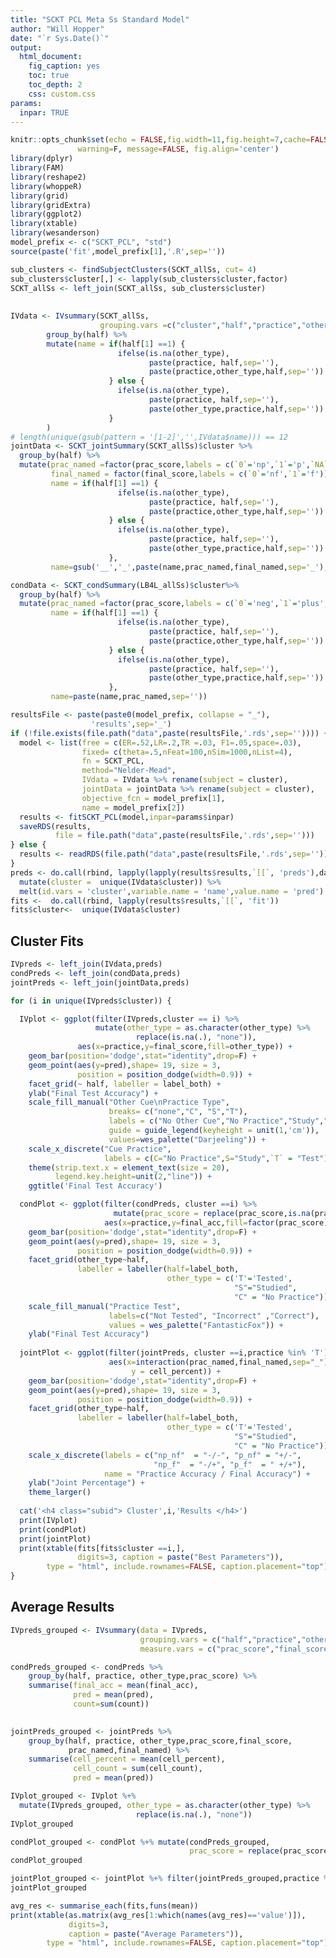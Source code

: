 ```yaml
---
title: "SCKT PCL Meta Ss Standard Model"
author: "Will Hopper"
date: "`r Sys.Date()`"
output: 
  html_document:
    fig_caption: yes
    toc: true
    toc_depth: 2
    css: custom.css
params:
  inpar: TRUE
---
```


```r
knitr::opts_chunk$set(echo = FALSE,fig.width=11,fig.height=7,cache=FALSE, 
               warning=F, message=FALSE, fig.align='center')
library(dplyr)
library(FAM)
library(reshape2)
library(whoppeR)
library(grid)
library(gridExtra)
library(ggplot2)
library(xtable)
library(wesanderson)
model_prefix <- c("SCKT_PCL", "std")
source(paste('fit',model_prefix[1],'.R',sep=''))
```

```r
sub_clusters <- findSubjectClusters(SCKT_allSs, cut= 4)
sub_clusters$cluster[,] <- lapply(sub_clusters$cluster,factor)
SCKT_allSs <- left_join(SCKT_allSs, sub_clusters$cluster)
  
  
IVdata <- IVsummary(SCKT_allSs,
                    grouping.vars =c("cluster","half","practice","other_type")) %>% 
        group_by(half) %>%
        mutate(name = if(half[1] ==1) {
                        ifelse(is.na(other_type),
                               paste(practice, half,sep=''),
                               paste(practice,other_type,half,sep='')) 
                      } else {
                        ifelse(is.na(other_type),
                               paste(practice, half,sep=''),
                               paste(other_type,practice,half,sep=''))            
                      }
        )
# length(unique(gsub(pattern = '[1-2]','',IVdata$name))) == 12
jointData <- SCKT_jointSummary(SCKT_allSs)$cluster %>%
  group_by(half) %>% 
  mutate(prac_named =factor(prac_score,labels = c(`0`='np',`1`='p',`NA`=''),exclude = NULL),
         final_named = factor(final_score,labels = c(`0`='nf',`1`='f')),
         name = if(half[1] ==1) {
                        ifelse(is.na(other_type),
                               paste(practice, half,sep=''),
                               paste(practice,other_type,half,sep='')) 
                      } else {
                        ifelse(is.na(other_type),
                               paste(practice, half,sep=''),
                               paste(other_type,practice,half,sep=''))            
                      },
         name=gsub('__','_',paste(name,prac_named,final_named,sep='_'),fixed=TRUE))

condData <- SCKT_condSummary(LB4L_allSs)$cluster%>%
  group_by(half) %>% 
  mutate(prac_named =factor(prac_score,labels = c(`0`='neg',`1`='plus',`NA`=''),exclude = NULL),
         name = if(half[1] ==1) {
                        ifelse(is.na(other_type),
                               paste(practice, half,sep=''),
                               paste(practice,other_type,half,sep='')) 
                      } else {
                        ifelse(is.na(other_type),
                               paste(practice, half,sep=''),
                               paste(other_type,practice,half,sep=''))            
                      },
         name=paste(name,prac_named,sep=''))
```

```r
resultsFile <- paste(paste0(model_prefix, collapse = "_"),
                  'results',sep='_')
if (!file.exists(file.path("data",paste(resultsFile,'.rds',sep='')))) {
  model <- list(free = c(ER=.52,LR=.2,TR =.03, F1=.05,space=.03),
                fixed= c(theta=.5,nFeat=100,nSim=1000,nList=4),
                fn = SCKT_PCL, 
                method="Nelder-Mead",
                IVdata = IVdata %>% rename(subject = cluster),
                jointData = jointData %>% rename(subject = cluster),
                objective_fcn = model_prefix[1],
                name = model_prefix[2])
  results <- fitSCKT_PCL(model,inpar=params$inpar)
  saveRDS(results,
          file = file.path("data",paste(resultsFile,'.rds',sep='')))  
} else {
  results <- readRDS(file.path("data",paste(resultsFile,'.rds',sep='')))
}
preds <- do.call(rbind, lapply(lapply(results$results,`[[`, 'preds'),data.frame)) %>%
  mutate(cluster =  unique(IVdata$cluster)) %>% 
  melt(id.vars = 'cluster',variable.name = 'name',value.name = 'pred')
fits <-  do.call(rbind, lapply(results$results,`[[`, 'fit'))
fits$cluster<-  unique(IVdata$cluster)
```

## Cluster Fits
```r
IVpreds <- left_join(IVdata,preds)
condPreds <- left_join(condData,preds)
jointPreds <- left_join(jointData,preds)

for (i in unique(IVpreds$cluster)) {

  IVplot <- ggplot(filter(IVpreds,cluster == i) %>% 
                   mutate(other_type = as.character(other_type) %>%
                            replace(is.na(.), "none")),
               aes(x=practice,y=final_score,fill=other_type)) +
    geom_bar(position='dodge',stat="identity",drop=F) +
    geom_point(aes(y=pred),shape= 19, size = 3, 
               position = position_dodge(width=0.9)) + 
    facet_grid(~ half, labeller = label_both) +
    ylab("Final Test Accuracy") +
    scale_fill_manual("Other Cue\nPractice Type",
                      breaks= c("none","C", "S","T"),
                      labels = c("No Other Cue","No Practice","Study","Test"),
                      guide = guide_legend(keyheight = unit(1,'cm')),
                      values=wes_palette("Darjeeling")) + 
    scale_x_discrete("Cue Practice",
                     labels = c(C="No Practice",S="Study",`T` = "Test")) + 
    theme(strip.text.x = element_text(size = 20),
          legend.key.height=unit(2,"line")) +
    ggtitle('Final Test Accuracy')

  condPlot <- ggplot(filter(condPreds, cluster ==i) %>%
                       mutate(prac_score = replace(prac_score,is.na(prac_score),-1)),
                     aes(x=practice,y=final_acc,fill=factor(prac_score))) +
    geom_bar(position='dodge',stat="identity",drop=F) +
    geom_point(aes(y=pred),shape= 19, size = 3, 
               position = position_dodge(width=0.9)) + 
    facet_grid(other_type~half,
               labeller = labeller(half=label_both,
                                   other_type = c('T'='Tested',
                                                  "S"="Studied",
                                                  "C" = "No Practice"))) +
    scale_fill_manual("Practice Test",
                      labels=c("Not Tested", "Incorrect" ,"Correct"),
                      values = wes_palette("FantasticFox")) + 
    ylab("Final Test Accuracy")
  
  jointPlot <- ggplot(filter(jointPreds, cluster ==i,practice %in% 'T'),
                      aes(x=interaction(prac_named,final_named,sep="_"),
                           y = cell_percent)) +
    geom_bar(position='dodge',stat="identity",drop=F) +
    geom_point(aes(y=pred),shape= 19, size = 3, 
               position = position_dodge(width=0.9)) +
    facet_grid(other_type~half,
               labeller = labeller(half=label_both,
                                   other_type = c('T'='Tested',
                                                  "S"="Studied",
                                                  "C" = "No Practice"))) +
    scale_x_discrete(labels = c("np_nf"  = "-/-", "p_nf" = "+/-",
                                "np_f"  = "-/+", "p_f"  = " +/+"),
                     name = "Practice Accuracy / Final Accuracy") +
    ylab("Joint Percentage") +
    theme_larger()
    
  cat('<h4 class="subid"> Cluster',i,'Results </h4>')
  print(IVplot)
  print(condPlot)
  print(jointPlot)
  print(xtable(fits[fits$cluster ==i,], 
               digits=3, caption = paste("Best Parameters")),
        type = "html", include.rownames=FALSE, caption.placement="top")  
}
```


## Average Results
```r

IVpreds_grouped <- IVsummary(data = IVpreds,
                             grouping.vars = c("half","practice","other_type"),
                             measure.vars = c("prac_score","final_score","pred"))

condPreds_grouped <- condPreds %>%
    group_by(half, practice, other_type,prac_score) %>%
    summarise(final_acc = mean(final_acc),
              pred = mean(pred),
              count=sum(count))

             
jointPreds_grouped <- jointPreds %>%
    group_by(half, practice, other_type,prac_score,final_score,
             prac_named,final_named) %>%
    summarise(cell_percent = mean(cell_percent),
              cell_count = sum(cell_count),
              pred = mean(pred))

IVplot_grouped <- IVplot %+% 
  mutate(IVpreds_grouped, other_type = as.character(other_type) %>%
                            replace(is.na(.), "none"))
IVplot_grouped

condPlot_grouped <- condPlot %+% mutate(condPreds_grouped,
                                        prac_score = replace(prac_score,is.na(prac_score),-1))
condPlot_grouped

jointPlot_grouped <- jointPlot %+% filter(jointPreds_grouped,practice %in% "T")
jointPlot_grouped 

avg_res <- summarise_each(fits,funs(mean))
print(xtable(as.matrix(avg_res[1:which(names(avg_res)=='value')]),
             digits=3,
             caption = paste("Average Parameters")),
        type = "html", include.rownames=FALSE, caption.placement="top")

```